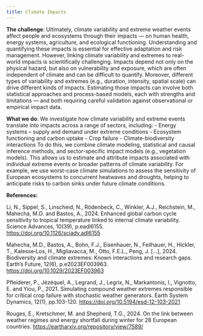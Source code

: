 ```yaml
---
title: Climate Impacts
---
```


**The challenge**: Ultimately, climate variability and extreme weather events affect people and ecosystems through their impacts — on human health, energy systems, agriculture, and ecological functioning. Understanding and quantifying these impacts is essential for effective adaptation and risk management. However, linking climate variability and extremes to real-world impacts is scientifically challenging. Impacts depend not only on the physical hazard, but also on vulnerability and exposure, which are often independent of climate and can be difficult to quantify. Moreover, different types of variability and extremes (e.g., duration, intensity, spatial scale) can drive different kinds of impacts. Estimating those impacts can involve both statistical approaches and process-based models, each with strengths and limitations — and both requiring careful validation against observational or empirical impact data.

**What we do**: We investigate how climate variability and extreme events translate into impacts across a range of sectors, including:
- Energy systems – supply and demand under extreme conditions
- Ecosystem functioning and carbon uptake
- Crop failure
- Climate-biodiversity interactions
To do this, we combine climate modeling, statistical and causal inference methods, and sector-specific impact models (e.g., vegetation models). This allows us to estimate and attribute impacts associated with individual extreme events or broader patterns of climate variability. For example, we use worst-case climate simulations to assess the sensitivity of European ecosystems to concurrent heatwaves and droughts, helping to anticipate risks to carbon sinks under future climate conditions.

**References:**

Li, N., Sippel, S., Linscheid, N., Rödenbeck, C., Winkler, A.J., Reichstein, M., Mahecha, M.D. and Bastos, A., 2024. Enhanced global carbon cycle sensitivity to tropical temperature linked to internal climate variability. Science Advances, 10(39), p.eadl6155. [https://doi.org/10.1126/sciadv.adl6155](https://doi.org/10.1126/sciadv.adl6155)

Mahecha, M.D., Bastos, A., Bohn, F.J., Eisenhauer, N., Feilhauer, H., Hickler, T., Kalesse‐Los, H., Migliavacca, M., Otto, F.E.L., Peng, J. [...], 2024. Biodiversity and climate extremes: Known interactions and research gaps. Earth's Future, 12(6), p.e2023EF003963. [https://doi.org/10.1029/2023EF003963](https://doi.org/10.1029/2023EF003963)

Pfleiderer, P., Jézéquel, A., Legrand, J., Legrix, N., Markantonis, I., Vignotto, E. and Yiou, P., 2021. Simulating compound weather extremes responsible for critical crop failure with stochastic weather generators. Earth System Dynamics, 12(1), pp.103-120. [https://doi.org/10.5194/esd-12-103-2021](https://doi.org/10.5194/esd-12-103-2021)

Rouges, E., Kretschmer, M. and Shepherd, T.G., 2024. On the link between weather regimes and energy shortfall during winter for 28 European countries. [https://eartharxiv.org/repository/view/7589/](https://eartharxiv.org/repository/view/7589/) 